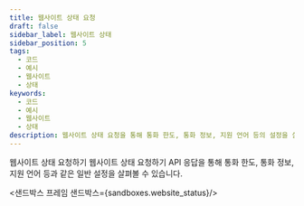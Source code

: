 ```yaml
---
title: 웹사이트 상태 요청
draft: false
sidebar_label: 웹사이트 상태
sidebar_position: 5
tags:
  - 코드
  - 예시
  - 웹사이트
  - 상태
keywords:
  - 코드
  - 예시
  - 웹사이트
  - 상태
description: 웹사이트 상태 요청을 통해 통화 한도, 통화 정보, 지원 언어 등의 설정을 살펴보세요. 이 API 예제를 통해 알아보세요.
---
```



웹사이트 상태 요청하기 웹사이트 상태 요청하기 API 응답을 통해 통화 한도, 통화 정보, 지원 언어 등과 같은 일반 설정을 살펴볼 수 있습니다.

<샌드박스 프레임 샌드박스={sandboxes.website_status}/>
